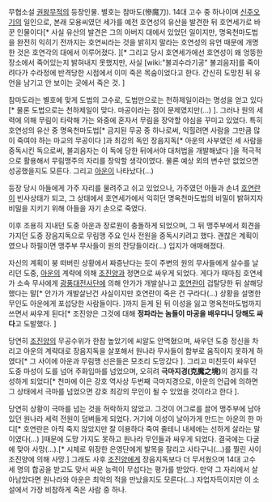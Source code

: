무협소설 [[권왕무적]]의 등장인물. 별호는 참마도(慘魔刀). 14대 고수 중 하나이며 [[신주오기]]의 일인으로, 본래 모용씨였던 세가를 예전 호연성의 유산을 발견한 뒤 호연세가로 바꾼 인물이다[* 사실 유산의 발견은 그의 아버지 대에서 있었던 일이지만, 명옥천마도법을 완전히 익히기 전까지는 호연씨라는 것을 밝히지 말라는 호연성의 유언 때문에 개명한 것은 호연각의 대에서 이루어졌다. ][* 그리고 당시 호연세가에선 호연성이 왜 엉뚱한 장소에서 죽어있는지 밝혀내지 못했지만, 사실 [wiki:"불괴수라기공" 불괴음자]를 죽이려다가 수라정에 반격당한 시점에서 이미 죽은 목숨이었다고 한다. 간신히 도망친 뒤 유언을 남기고 안 보이는 곳에서 죽은 것. ]

참마도라는 별호에 맞게 도법의 고수로, 도법만으로는 천하제일이라는 명성을 얻고 있다[* 물론 도법으로는 천하제일이 맞다. 마공이라는 점이 문제였지만(...) ]. 그러나 원의 세력에 의해 무림이 타락해 가는 와중에 혼자서 무림을 장악할 야심을 꾸미고 있었다. 특히 호연성의 유산 중 명옥천마도법[* 금지된 무공 중 하나로써, 익힐려면 사람을 그만큼 많이 죽여야 하는 마교의 무공이다 ]과 최강의 독인 장음지독[* 아운의 사부였던 세 사람을 중독시킨 독으로써, 불괴음자는 이 독에 당한 뒤에서야 대처법을 개발해냈다 ]을 적극적으로 활용해서 무림맹주의 자리를 장악할 생각이였다. 물론 예상 외의 변수만 없었으면 성공했을지도 모른다. 그리고 [[아운]]이 나타났다(...)  

등장 당시 아들에게 가주 자리를 물려주고 쉬고 있었으나, 가주였던 아들과 손녀 [[호연란]]이 빈사상태가 되고, 그 상태에서 호연세가에서 익히던 명옥천마도법의 비밀이 밝혀지자 비밀을 지키기 위해 아들을 자기 손으로 죽였다. 

이후 조용히 지내던 도중 아운과 장로원이 충돌하게 되었으며, 그 뒤 맹주부에서 회견을 가지던 도중 장음지독으로 무림맹 주요 인사 전원을 중독시키려고 했다. 괜찮은 계획이였으나 하필이면 맹주부 무사들이 원의 잔당들이라(...) 입지가 애매해졌다.

자신의 계획이 붕 떠버린 상황에서 짜증난다는 듯이 주변의 원의 무사들에게 살수를 날리던 도중, [[아운]]의 계략에 의해 [[조진양]]과 정면으로 싸우게 되었다. 게다가 때마침 호연세가 소속 무사에게 [[광풍대전사단]]에 의해 안가가 개발살나고 [[호연란]]이 겁탈당한 뒤 살해당했다는 말[* 안가가 개발살난건 사실이지만 호연란이 죽은 건 구라다(...) 상황을 설명한 무인도 아운에게 포섭당한 사람들이다. ]까지 듣게 된 뒤 이성을 잃고 명옥천마도법까지 쓰면서 싸우게 된다[* 조진양은 그것에 대해 '''정파라는 놈들이 마공을 배우다니 당해도 싸다'''고 도발했다. ]

당연히 [[조진양]]의 무공수위가 한참 높았기에 씨알도 안먹혔으며, 싸우던 도중 정신을 차리고 아운의 계략대로 장음지독을 살포해서 원나라 무사들이 함부로 움직이지 못하게 하였다[* 그 사이에 아운과 무림맹 선은들은 모조리 도망갔다 ]. 그리고 미친듯이 싸우던 도중 마성이 도를 넘어 주화입마를 넘었으며, 오히려 '''극마지경(克魔之境)'''의 경지를 각성하게 되었다[* 천마에 이은 강호 역사상 두번째 극마지경으로, 아운의 언급에 의하면 그 상태에서 극마를 넘었으면 강호 최강의 무인이 될 수 있었을 것이라고 한다 ].

당연히 상황이 극마를 넘는 것을 허락하지 않았고. 그것이 어그로를 끌어 맹주부에 남아있던 원나라 세력 전원이 덤벼들게 되었다. 거기에 이성이 날아가게 만드는 아운의 한 마디[* 호연란은 아직 죽지 않았지만 잘 이용하다 죽여 줄테니 내세에는 선하게 살라는 말이였다(...) ]때문에 도망 가지도 못하고 원나라 무인들과 싸우게 되었다. 결국에는 다굴에 맞아 사망(...).[* 시체로 위장한 은영단에게 발목을 잘리고 사타구니(...)를 찔린 사이 조진양에 의해 사망.] 그래도 사후 [[조진양]]에게 장음지독보다 더 무서웠으며 14대 고수 세 명의 합공을 받고도 맞서 싸운 능력이 무섭다는 평가를 받았다. 만약 그 자리에서 살아남았다면 원나라와 아운은 최악의 적을 만났을지도 모른다(...) 자업자득이지만 이 소설에서 가장 비참하게 죽은 사람 중 하나. 

